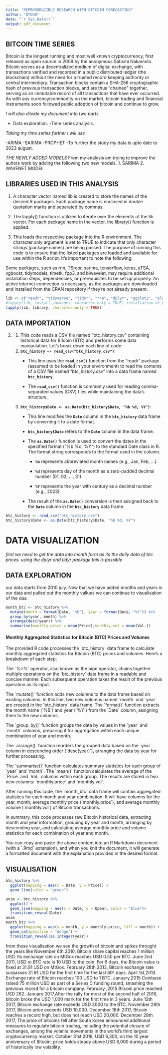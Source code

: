 ```yaml
---
title: "REPRORODUCIBLE RESEARCH WITH BITCOIN FORECASTING"
author: "AYOUB"
date: "`r Sys.Date()`"
output: pdf_document
---
```


## BITCOIN TIME SERIES


Bitcoin is the longest running and most well known cryptocurrency, first released as open source in 2009 by the anonymous Satoshi Nakamoto. Bitcoin serves as a decentralized medium of digital exchange, with transactions verified and recorded in a public distributed ledger (the blockchain) without the need for a trusted record keeping authority or central intermediary. Transaction blocks contain a SHA-256 cryptographic hash of previous transaction blocks, and are thus "chained" together, serving as an immutable record of all transactions that have ever occurred. As with any currency/commodity on the market, bitcoin trading and financial instruments soon followed public adoption of bitcoin and continue to grow.

*I will also diivide my document into two parts*

-   Data exploration. -Time series analysis.

*Taking my time series further i will use*

-ARIMA -SARIMA -PROPHET -To further the study my data is upto date to 2023 august.

*THE NEWLY ADDED MODELS* From my analysis am trying to improve the auhors work by adding the following two new models. 1. SARIMA 2. WAVENET MODEL


## LIBRARIES USED IN THIS ANALYSIS

1.  A character vector named lib is created to store the names of the desired R packages. Each package name is enclosed in double quotation marks and separated by commas.

2.  The lapply() function is utilized to iterate over the elements of the lib vector. For each package name in the vector, the library() function is applied.

3.  This loads the respective package into the R environment. The character.only argument is set to TRUE to indicate that only character strings (package names) are being passed. The purpose of running this code is to ensure that the listed packages are loaded and available for use within the R script. It's important to note the following:

Some packages, such as rnn, TSrepr, sarima, tensorflow, keras, aTSA, xgboost, tidymodels, timetk, fpp3, and biwavelet, may require additional installation steps, dependencies, or prerequisites to be set up properly. An active internet connection is necessary, as the packages are downloaded and installed from the CRAN repository if they're not already present.

```r
lib <- c("readr", "tidyverse", "tidyr", "rnn", "dplyr", "ggplot2", "plotly", "gganimate", "TSrepr", "sarima", "tensorflow", "keras","forecast","aTSA","xgboost","tidymodels","timetk","fpp3","biwavelet")
#lapply(lib, install.packages, character.only = TRUE) installation of packages if you lack them
lapply(lib, library, character.only = TRUE)

```

## DATA IMPORTATION

2.  <div>

    1.  This code reads a CSV file named "btc_history.csv" containing historical data for Bitcoin (BTC) and performs some data manipulation. Let's break down each line of code:
    2.  **`btc_history <- read_csv("btc_history.csv")`**:
        -   This line uses the **`read_csv()`** function from the "readr" package (assumed to be loaded in your environment) to read the contents of a CSV file named "btc_history.csv" into a data frame named **`btc_history`**.

        -   The **`read_csv()`** function is commonly used for reading comma-separated values (CSV) files while maintaining the data's structure.
    3.  **`btc_history$Date <- as.Date(btc_history$Date, "%b %d, %Y")`**:
        -   This line modifies the **`Date`** column in the **`btc_history`** data frame by converting it to a date format.

        -   **`btc_history$Date`** refers to the **`Date`** column in the data frame.

        -   The **`as.Date()`** function is used to convert the dates in the specified format ("%b %d, %Y") to the standard Date class in R. The format string corresponds to the format used in the column.

            -   **`%b`** represents abbreviated month names (e.g., Jan, Feb, \...).

            -   **`%d`** represents day of the month as a zero-padded decimal number (01, 02, \..., 31).

            -   **`%Y`** represents the year with century as a decimal number (e.g., 2023).

        -   The result of the **`as.Date()`** conversion is then assigned back to the **`Date`** column in the **`btc_history`** data frame.

    </div>

```r
btc_history <- read_csv("btc_history.csv")
btc_history$Date <- as.Date(btc_history$Date, "%b %d, %Y")
```



# DATA VISUALIZATION

*first we need to get the data into month form as its the daily data of btc prices. using the dplyr and tidyr package this is possible*

## DATA EXPLORATION

our data starts from 2010 july. Now that we have added months and years in our data and pulled out the monthly vallues we can continue to visualisation of the daa.

```r
month_btc <- btc_history %>%
  mutate(month = format(Date, '%B'), year = format(Date, "%Y")) %>%
  group_by(year, month) %>%
  arrange(desc(year)) %>%
  summarise(monthly.price = mean(Price),monthly.vol = mean(Vol.))
```

#### Monthly Aggregated Statistics for Bitcoin (BTC) Prices and Volumes

The provided R code processes the \`btc_history\` data frame to calculate monthly aggregated statistics for Bitcoin (BTC) prices and volumes. Here's a breakdown of each step:

The \`%\>%\` operator, also known as the pipe operator, chains together multiple operations on the \`btc_history\` data frame in a readable and concise manner. Each subsequent operation takes the result of the previous operation as its input.

The \`mutate()\` function adds new columns to the data frame based on existing columns. In this line, two new columns named \`month\` and \`year\` are created in the \`btc_history\` data frame. The \`format()\` function extracts the month name (\`%B\`) and year (\`%Y\`) from the \`Date\` column, assigning them to the new columns.

The \`group_by()\` function groups the data by values in the \`year\` and \`month\` columns, preparing it for aggregation within each unique combination of year and month.

The \`arrange()\` function reorders the grouped data based on the \`year\` column in descending order (\`desc(year)\`), arranging the data by year for further processing.

The \`summarise()\` function calculates summary statistics for each group of \`year\` and \`month\`. The \`mean()\` function calculates the average of the \`Price\` and \`Vol.\` columns within each group. The results are stored in two new columns: \`monthly.price\` and \`monthly.vol\`.

After running this code, the \`month_btc\` data frame will contain aggregated statistics for each month and year combination. It will have columns for the year, month, average monthly price (\`monthly.price\`), and average monthly volume (\`monthly.vol\`) of Bitcoin transactions.

In summary, this code processes raw Bitcoin historical data, extracting month and year information, grouping by year and month, arranging by descending year, and calculating average monthly price and volume statistics for each combination of year and month.

You can copy and paste the above content into an R Markdown document (with a \`.Rmd\` extension), and when you knit the document, it will generate a formatted document with the explanation provided in the desired format.

## VISUALISATION

```r
btc_history %>%
  ggplot(mapping = aes(x = Date, y = Price)) +
  geom_line(color = "green") 

anim <- btc_history %>%
  ggplot() +
  geom_line(mapping = aes(x = Date, y = Open), color = "blue")+
  transition_reveal(Date)
anim
month_btc %>%
  ggplot(mapping = aes(x = month, y = monthly.price, fill = month)) +
  geom_col(position = "dodge") +
  transition_reveal(as.integer(year))

```

from these visualisation we see the growth of bitcoin and spikes throught the years like November 6th 2010, Bitcoin share capital reaches 1 million USD. Its exchange rate on MtGox reaches USD 0.50 per BTC. June 2nd 2011, USD to BTC rate is 10 USD to the coin. For 6 days, the Bitcoin value is fixed at 31.91 USD on MtGox. February 28th 2013, Bitcoin exchange rate surpasses 31.91 USD for the first time for the last 601 days. April 1st,2013 Exchange rate of Bitcoin reaches 100 USD to 1 BTC. January,2015 Coinbase raised 75 million USD as part of a Series C funding round, smashing the previous record for a bitcoin company. February ,2015 Bitcoin price reached USD 262. January 2017,After the rally for most of the second half of 2016, bitcoin broke the USD 1,000 mark for the first time in 3 years. June 12th 2017, Bitcoin exchange rate exceeds USD 3000 to the BTC. November 29th 2017, Bitcoin price exceeds USD 10,000. December 18th 2017, Bitcoin reaches a record high, but does not reach USD 20,000. December 28th 2017, The price of bitcoins fell after South Korea announced additional measures to regulate bitcoin trading, including the potential closure of exchanges, among the volatile movements in the world's third largest cryptocurrency market. October 31st 2018, USD 6,300, on the 10 year anniversary of Bitcoin, price holds steady above USD 6,000 during a period of historically low volatility.
